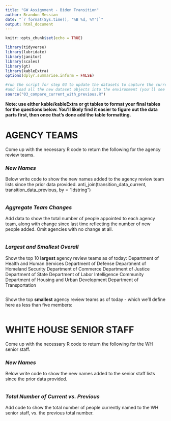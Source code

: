 ```yaml
---
title: "GW Assignment - Biden Transition"
author: Brandon Messian
date: "`r format(Sys.time(), '%B %d, %Y')`"
output: html_document
---
```


```r
knitr::opts_chunk$set(echo = TRUE)

library(tidyverse)
library(lubridate)
library(janitor)
library(scales)
library(gt)
library(kableExtra)
options(dplyr.summarise.inform = FALSE)

#run the script for step 03 to update the datasets to capture the current live verions
#and load all the new dataset objects into the environment (you'll see them populate on the upper right window)
source("03_compare_current_with_previous.R")


```

**Note: use either kable/kableExtra or gt tables to format your final tables for the questions below. You'll likely find it easier to figure out the data parts first, then once that's done add the table formatting.**

# AGENCY TEAMS

Come up with the necessary R code to return the following for the agency review teams.

### *New Names*

Below write code to show the new names added to the agency review team lists since the prior data provided. 
anti_join(transition_data_current, transition_data_previous, by = "idstring")
  

```r



 

```


### *Aggregate Team Changes*

Add data to show the total number of people appointed to each agency team, along with change since last time reflecting the number of new people added. Omit agencies with no change at all.  



```r





```


### *Largest and Smallest Overall*

Show the top 10 **largest** agency review teams as of today:
Department of Health and Human Services
Department of Defense
Department of Homeland Security
Department of Commerce
Department of Justice
Department of State
Department of Labor
Intelligence Community
Department of Housing and Urban Development
Department of Transportation
```r






```

Show the top **smallest** agency review teams as of today - which we'll define here as less than five members:

```r




 

```



# WHITE HOUSE SENIOR STAFF

Come up with the necessary R code to return the following for the WH senior staff.

### *New Names*

Below write code to show the new names added to the senior staff lists since the prior data provided.  
  

```r



 

```


### *Total Number of Current vs. Previous*

Add code to show the total number of people currently named to the WH senior staff, vs. the previous total number.  
  

```r





```
